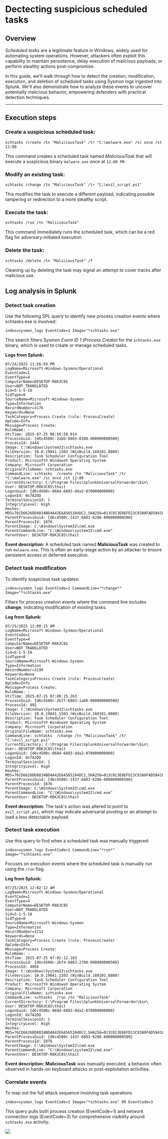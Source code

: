# Dectecting suspicious scheduled tasks
## Overview
*Scheduled tasks* are a legitimate feature in Windows, widely used for automating system operations. 
However, attackers often exploit this capability to maintain persistence, delay execution of malicious payloads, or perform stealthy actions post-compromise.

In this guide, we'll walk through how to detect the creation, modification, execution, and deletion of scheduled tasks using Sysmon logs ingested into Splunk. 
We'll also demonstrate how to analyze these events to uncover potentially malicious behavior, empowering defenders with practical detection techniques.

---

## Execution steps
### Create a suspicious scheduled task:
```
schtasks /create /tn "MaliciousTask" /tr "C:\malware.exe" /sc once /st 12:00
```
This command creates a scheduled task named *MaliciousTask* that will execute a suspicious binary `malware.exe` once at `12:00 PM`.

### Modify an existing task:
```
schtasks /change /tn "MaliciousTask" /tr "C:\evil_script.ps1"
```
This modifies the task to execute a different payload, indicating possible tampering or redirection to a more stealthy script.

### Execute the task:
```
schtasks /run /tn "MaliciousTask"
```
This command immediately runs the scheduled task, which can be a red flag for adversary-initiated execution.

### Delete the task:
```
schtasks /delete /tn "MaliciousTask" /f
```
Cleaning up by deleting the task may signal an attempt to cover tracks after malicious use.

## Log analysis in Splunk
### Detect task creation
Use the following SPL query to identify new process creation events where schtasks.exe is involved:
```
index=sysmon_logs EventCode=1 Image="*schtasks.exe"
```
This search filters Sysmon *Event ID 1 (Process Create)* for the `schtasks.exe` binary, which is used to create or manage scheduled tasks.

**Logs from Splunk:**
```
07/24/2025 11:56:59 PM
LogName=Microsoft-Windows-Sysmon/Operational
EventCode=1
EventType=4
ComputerName=DESKTOP-R6K3C8S
User=NOT_TRANSLATED
Sid=S-1-5-18
SidType=0
SourceName=Microsoft-Windows-Sysmon
Type=Information
RecordNumber=3176
Keywords=None
TaskCategory=Process Create (rule: ProcessCreate)
OpCode=Info
Message=Process Create:
RuleName: -
UtcTime: 2025-07-25 06:56:59.914
ProcessGuid: {d6c4500c-2abb-6883-0108-000000000500}
ProcessId: 1444
Image: C:\Windows\System32\schtasks.exe
FileVersion: 10.0.19041.1503 (WinBuild.160101.0800)
Description: Task Scheduler Configuration Tool
Product: Microsoft® Windows® Operating System
Company: Microsoft Corporation
OriginalFileName: schtasks.exe
CommandLine: schtasks  /create /tn "MaliciousTask" /tr "C:\malware.exe" /sc once /st 12:00
CurrentDirectory: C:\Program Files\SplunkUniversalForwarder\bin\
User: DESKTOP-R6K3C8S\thait
LogonGuid: {d6c4500c-068d-6883-dda2-070000000000}
LogonId: 0x7A2DD
TerminalSessionId: 1
IntegrityLevel: High
Hashes: MD5=76CD6626DD8834BD4A42E6A565104DC2,SHA256=013C013E0EFD13C9380FAD58418B7ACA8356E591A5CCEFFDB910F7D8B0AD28EF,IMPHASH=ECCE05491F2E8F279F4790BCB1318C05
ParentProcessGuid: {d6c4500c-1437-6883-6206-000000000500}
ParentProcessId: 1876
ParentImage: C:\Windows\System32\cmd.exe
ParentCommandLine: "C:\Windows\system32\cmd.exe" 
ParentUser: DESKTOP-R6K3C8S\thait
```
**Event description:** A scheduled task named **MaliciousTask** was created to run `malware.exe`. 
This is often an early-stage action by an attacker to ensure persistent access or deferred execution.

### Detect task modification
To identify suspicious task updates:
```
index=sysmon_logs EventCode=1 CommandLine="*change*" Image="*schtasks.exe"
```
Filters for process creation events where the command line includes **change**, indicating modification of existing tasks.

**Log from Splunk:**
```
07/25/2025 12:00:15 AM
LogName=Microsoft-Windows-Sysmon/Operational
EventCode=1
EventType=4
ComputerName=DESKTOP-R6K3C8S
User=NOT_TRANSLATED
Sid=S-1-5-18
SidType=0
SourceName=Microsoft-Windows-Sysmon
Type=Information
RecordNumber=3199
Keywords=None
TaskCategory=Process Create (rule: ProcessCreate)
OpCode=Info
Message=Process Create:
RuleName: -
UtcTime: 2025-07-25 07:00:15.263
ProcessGuid: {d6c4500c-2b7f-6883-1a08-000000000500}
ProcessId: 992
Image: C:\Windows\System32\schtasks.exe
FileVersion: 10.0.19041.1503 (WinBuild.160101.0800)
Description: Task Scheduler Configuration Tool
Product: Microsoft® Windows® Operating System
Company: Microsoft Corporation
OriginalFileName: schtasks.exe
CommandLine: schtasks  /change /tn "MaliciousTask" /tr "C:\evil_script.ps1"
CurrentDirectory: C:\Program Files\SplunkUniversalForwarder\bin\
User: DESKTOP-R6K3C8S\thait
LogonGuid: {d6c4500c-068d-6883-dda2-070000000000}
LogonId: 0x7A2DD
TerminalSessionId: 1
IntegrityLevel: High
Hashes: MD5=76CD6626DD8834BD4A42E6A565104DC2,SHA256=013C013E0EFD13C9380FAD58418B7ACA8356E591A5CCEFFDB910F7D8B0AD28EF,IMPHASH=ECCE05491F2E8F279F4790BCB1318C05
ParentProcessGuid: {d6c4500c-1437-6883-6206-000000000500}
ParentProcessId: 1876
ParentImage: C:\Windows\System32\cmd.exe
ParentCommandLine: "C:\Windows\system32\cmd.exe" 
ParentUser: DESKTOP-R6K3C8S\thait
```
**Event description:** The task's action was altered to point to `evil_script.ps1`, which may indicate adversarial pivoting or an attempt to load a less detectable payload.

### Detect task execution
Use this query to find when a scheduled task was manually triggered:
```
index=sysmon_logs EventCode=1 CommandLine="*run*" Image="*schtasks.exe"
```
Focuses on execution events where the scheduled task is manually run using the `/run` flag.

**Log from Splunk:**
```
07/25/2025 12:02:12 AM
LogName=Microsoft-Windows-Sysmon/Operational
EventCode=1
EventType=4
ComputerName=DESKTOP-R6K3C8S
User=NOT_TRANSLATED
Sid=S-1-5-18
SidType=0
SourceName=Microsoft-Windows-Sysmon
Type=Information
RecordNumber=3212
Keywords=None
TaskCategory=Process Create (rule: ProcessCreate)
OpCode=Info
Message=Process Create:
RuleName: -
UtcTime: 2025-07-25 07:02:12.183
ProcessGuid: {d6c4500c-2bf4-6883-2708-000000000500}
ProcessId: 4056
Image: C:\Windows\System32\schtasks.exe
FileVersion: 10.0.19041.1503 (WinBuild.160101.0800)
Description: Task Scheduler Configuration Tool
Product: Microsoft® Windows® Operating System
Company: Microsoft Corporation
OriginalFileName: schtasks.exe
CommandLine: schtasks  /run /tn "MaliciousTask"
CurrentDirectory: C:\Program Files\SplunkUniversalForwarder\bin\
User: DESKTOP-R6K3C8S\thait
LogonGuid: {d6c4500c-068d-6883-dda2-070000000000}
LogonId: 0x7A2DD
TerminalSessionId: 1
IntegrityLevel: High
Hashes: MD5=76CD6626DD8834BD4A42E6A565104DC2,SHA256=013C013E0EFD13C9380FAD58418B7ACA8356E591A5CCEFFDB910F7D8B0AD28EF,IMPHASH=ECCE05491F2E8F279F4790BCB1318C05
ParentProcessGuid: {d6c4500c-1437-6883-6206-000000000500}
ParentProcessId: 1876
ParentImage: C:\Windows\System32\cmd.exe
ParentCommandLine: "C:\Windows\system32\cmd.exe" 
ParentUser: DESKTOP-R6K3C8S\thait
```
**Event description:** **MaliciousTask** was manually executed, a behavior often observed in hands-on keyboard attacks or post-exploitation activities.

### Correlate events
To map out the full attack sequence involving task operations
```
index=sysmon_logs EventCode=1 Image="*schtasks.exe" OR EventCode=3
```
This query pulls both process creation (EventCode=1) and network connection logs (EventCode=3) for comprehensive visibility around `schtasks.exe` activity.
<div style={{ width: '100%', margin: '0 auto' }}>
  <img src={require("./cor.png").default} style={{ width: '100%', height: 'auto' }} />
</div>
